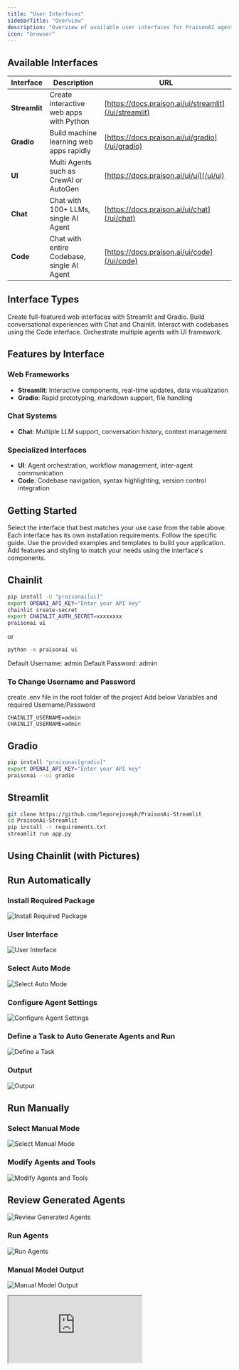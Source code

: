 ```yaml
---
title: "User Interfaces"
sidebarTitle: "Overview"
description: "Overview of available user interfaces for PraisonAI agents"
icon: "browser"
---
```


## Available Interfaces

| Interface | Description | URL |
|---|---|---|
| **Streamlit** | Create interactive web apps with Python | [https://docs.praison.ai/ui/streamlit](/ui/streamlit) |
| **Gradio** | Build machine learning web apps rapidly | [https://docs.praison.ai/ui/gradio](/ui/gradio) |
| **UI** | Multi Agents such as CrewAI or AutoGen | [https://docs.praison.ai/ui/ui](/ui/ui) |
| **Chat** | Chat with 100+ LLMs, single AI Agent | [https://docs.praison.ai/ui/chat](/ui/chat) |
| **Code** | Chat with entire Codebase, single AI Agent | [https://docs.praison.ai/ui/code](/ui/code) |

## Interface Types

<CardGroup cols={2}>
  <Card title="Web Applications" icon="browser">
    Create full-featured web interfaces with Streamlit and Gradio.
  </Card>
  <Card title="Chat Interfaces" icon="messages">
    Build conversational experiences with Chat and Chainlit.
  </Card>
  <Card title="Code Interaction" icon="code">
    Interact with codebases using the Code interface.
  </Card>
  <Card title="Multi-Agent Systems" icon="users">
    Orchestrate multiple agents with UI framework.
  </Card>
</CardGroup>

## Features by Interface

### Web Frameworks
- **Streamlit**: Interactive components, real-time updates, data visualization
- **Gradio**: Rapid prototyping, markdown support, file handling

### Chat Systems
- **Chat**: Multiple LLM support, conversation history, context management

### Specialized Interfaces
- **UI**: Agent orchestration, workflow management, inter-agent communication
- **Code**: Codebase navigation, syntax highlighting, version control integration

## Getting Started

<Steps>
  <Step title="Choose Interface">
    Select the interface that best matches your use case from the table above.
  </Step>
  <Step title="Install Dependencies">
    Each interface has its own installation requirements. Follow the specific guide.
  </Step>
  <Step title="Create Application">
    Use the provided examples and templates to build your application.
  </Step>
  <Step title="Customize">
    Add features and styling to match your needs using the interface's components.
  </Step>
</Steps>

## Chainlit
```bash
pip install -U "praisonai[ui]"
export OPENAI_API_KEY="Enter your API key"
chainlit create-secret
export CHAINLIT_AUTH_SECRET=xxxxxxxx
praisonai ui
```

or 

```bash
python -m praisonai ui
```

Default Username: admin
Default Password: admin

### To Change Username and Password

create .env file in the root folder of the project
Add below Variables and required Username/Password
```
CHAINLIT_USERNAME=admin
CHAINLIT_USERNAME=admin
```

## Gradio
```bash
pip install "praisonai[gradio]"
export OPENAI_API_KEY="Enter your API key"
praisonai --ui gradio
```

## Streamlit

```bash
git clone https://github.com/leporejoseph/PraisonAi-Streamlit
cd PraisonAi-Streamlit
pip install -r requirements.txt
streamlit run app.py
```

## Using Chainlit (with Pictures)

## Run Automatically

### Install Required Package
![Install Required Package](../images/ui-step-1.png)

### User Interface
![User Interface](../images/ui-step-2.png)

### Select Auto Mode
![Select Auto Mode](../images/ui-step-4.png)

### Configure Agent Settings
![Configure Agent Settings](../images/ui-step-3.png)

### Define a Task to Auto Generate Agents and Run
![Define a Task](../images/ui-step-5.png)

### Output
![Output](../images/ui-step-6.png)

## Run Manually

### Select Manual Mode
![Select Manual Mode](../images/ui-step-7.png)

### Modify Agents and Tools
![Modify Agents and Tools](../images/ui-step-10.png)

## Review Generated Agents
![Review Generated Agents](../images/ui-step-9.png)

### Run Agents
![Run Agents](../images/ui-step-8.png)

### Manual Model Output
![Manual Model Output](../images/ui-step-11.png)

<div className="relative w-full aspect-video">
  <iframe
    className="absolute top-0 left-0 w-full h-full"
    src="https://www.youtube.com/embed/tg-ZjNl3OCg"
    title="YouTube video player"
    allow="accelerometer; autoplay; clipboard-write; encrypted-media; gyroscope; picture-in-picture"
    allowFullScreen
  ></iframe>
</div>